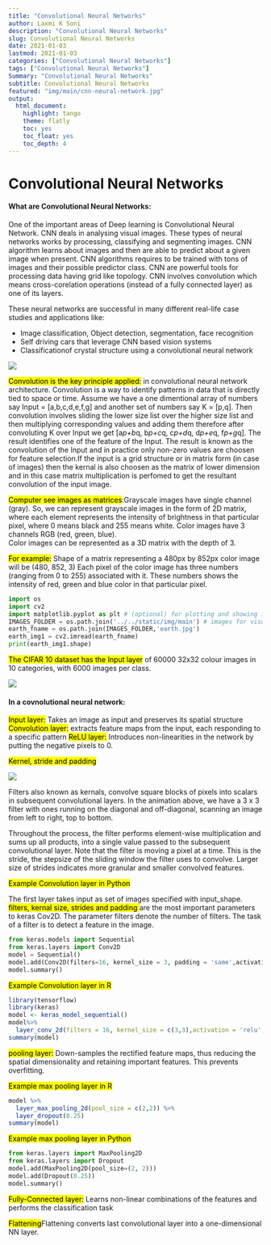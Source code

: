 ```yaml
---
title: "Convolutional Neural Networks"
author: Laxmi K Soni 
description: "Convolutional Neural Networks"
slug: Convolutional Neural Networks
date: 2021-01-03
lastmod: 2021-01-03
categories: ["Convolutional Neural Networks"]
tags: ["Convolutional Neural Networks"]
Summary: "Convolutional Neural Networks"
subtitle: Convolutional Neural Networks
featured: "img/main/cnn-neural-network.jpg"
output:
  html_document:
    highlight: tango
    theme: flatly
    toc: yes
    toc_float: yes
    toc_depth: 4
---
```


# Convolutional Neural Networks

#### What are Convolutional Neural Networks:

One of the important areas of Deep learning is Convolutional Neural Network. CNN deals in analysing visual images. These types of neural networks 
works by processing, classifying and segmenting images. CNN algorithm learns about images and then are able to predict about a given image when present. 
CNN algorithms requires to be trained with tons of images and their possible predictor class. CNN are powerful tools for processing data having grid like topology.
CNN involves convolution which means cross-corelation operations (instead of a fully connected layer) as one of its layers. 


These neural networks are successful in many different real-life case studies and applications like:

- Image classification, Object detection, segmentation, face recognition
- Self driving cars that leverage CNN based vision systems
- Classificationof crystal structure using a convolutional neural network


![](/img/main/cnn.png)

<mark>Convolution is the key principle applied:</mark> in convolutional neural network architecture. 
Convolution is a way to identify patterns in data that is directly tied to space or time. Assume we have a one dimentional array of numbers
say Input = [a,b,c,d,e,f,g] and another set of numbers say K = [p,q]. Then convolution involves sliding the lower size list over the higher size list and then multiplying corresponding values and adding them therefore after convoluting K over Input we get [a*p+b*q, b*p+c*q, c*p+d*q, d*p+e*q, f*p+g*q]. The result identifies  one of the feature of the Input. The result is known as the convolution of the Input and in practice only non-zero values are choosen for feature selection.If the input is a grid structure or in matrix form (in case of images) then the kernal is also choosen as the matrix of lower dimension and in this case matrix multiplication is perfomed to get the resultant convolution of the input image.

<mark>Computer see images as matrices</mark>:Grayscale images have single channel (gray). 
So, we can represent grayscale images in the form of 2D matrix, where each element represents the intensity of brightness in that particular pixel, 
where 0 means black and 255 means white. Color images have 3 channels RGB (red, green, blue).  
Color images can be  represented as a 3D matrix with the depth of 3.

<mark>For example:</mark> Shape of a matrix representing a 480px by 852px color image will be (480, 852, 3)
Each pixel of the color image has three numbers (ranging from 0 to 255) associated with it. 
These numbers shows the intensity of red, green and blue color in that particular pixel.

```python
import os
import cv2
import matplotlib.pyplot as plt # (optional) for plotting and showing images inline
IMAGES_FOLDER = os.path.join('../../static/img/main') # images for visuals
earth_fname = os.path.join(IMAGES_FOLDER,'earth.jpg')
earth_img1 = cv2.imread(earth_fname)
print(earth_img1.shape)
```

<mark>The CIFAR 10 dataset has the Input layer</mark> of 60000 32x32 colour images in 10 categories, with 6000 images per class. 

![](/img/main/cifar10dataset.png)


#### In a covnolutional neural network:

<mark>Input layer:</mark> Takes an image as input and preserves its spatial structure
<mark>Convolution layer:</mark>	extracts feature maps from the input, each responding to a specific pattern
<mark>ReLU layer:</mark> Introduces non-linearities in the network by putting the negative pixels to 0.

<mark>Kernel, stride and padding</mark>

![](/img/main/convolution_schematic.gif)

Filters also known as kernals, convolve square blocks of pixels into scalars in subsequent convolutional layers. In the animation above, we have a 3 x 3 filter with ones running on the diagonal and off-diagonal, scanning an image from left to right, top to bottom.

Throughout the process, the filter performs element-wise multiplication and sums up all products, into a single value passed to the subsequent convolutional layer. Note that the filter is moving a pixel at a time. This is the stride, the stepsize of the sliding window the filter uses to convolve. Larger size of strides indicates more granular and smaller convolved features.

<mark>Example Convolution layer in Python</mark>

The first layer takes input as set of images specified with input_shape. <mark>filters, kernal size, strides and padding </mark> are the most important
parameters to keras Cov2D. The parameter filters denote the number of filters. The task of a filter is to detect a feature in the image.

<script src="https://gist.github.com/laxmikants/d7b849d1a9d926bc2cbc06f9f2090521.js?slice=0:1"></script>

```python
from keras.models import Sequential
from keras.layers import Conv2D
model = Sequential()
model.add(Conv2D(filters=16, kernel_size = 3, padding = 'same',activation = 'relu',input_shape=(32,32,3)))
model.summary()
```

<mark>Example Convolution layer in R</mark>
```r
library(tensorflow)
library(keras)
model <- keras_model_sequential()
model%>% 
  layer_conv_2d(filters = 16, kernel_size = c(3,3),activation = 'relu',input_shape = c(32,32,3))
summary(model)
```

<mark>pooling layer:</mark>	Down-samples the rectified feature maps, thus reducing the spatial dimensionality and retaining important features. 
This prevents overfitting.

<mark>Example max pooling layer in R</mark>
```r
model %>% 
  layer_max_pooling_2d(pool_size = c(2,2)) %>%
  layer_dropout(0.25)
summary(model)
```

<mark>Example max pooling layer in Python</mark>
```python
from keras.layers import MaxPooling2D
from keras.layers import Dropout
model.add(MaxPooling2D(pool_size=(2, 2)))
model.add(Dropout(0.25))
model.summary()
```


<mark>Fully-Connected layer:</mark>	Learns non-linear combinations of the features and performs the classification task

<mark>Flattening</mark>Flattening converts last convolutional layer into a one-dimensional NN layer.





